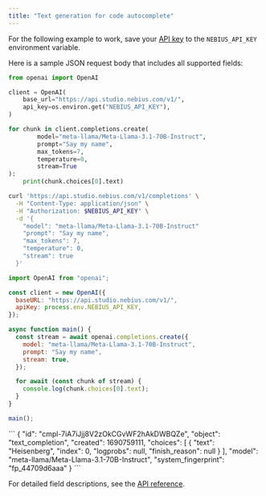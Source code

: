 ```yaml
---
title: "Text generation for code autocomplete"
---
```


For the following example to work, save your [API key](https://docs.nebius.com/studio/api/authentication) to the `NEBIUS_API_KEY` environment variable.

Here is a sample JSON request body that includes all supported fields:

<CodeGroup>

```python Phyton
from openai import OpenAI

client = OpenAI(
    base_url="https://api.studio.nebius.com/v1/",
    api_key=os.environ.get("NEBIUS_API_KEY"),
)

for chunk in client.completions.create(
        model="meta-llama/Meta-Llama-3.1-70B-Instruct",
        prompt="Say my name",
        max_tokens=7,
        temperature=0,
        stream=True
):
    print(chunk.choices[0].text)
```


```bash cURL
curl 'https://api.studio.nebius.com/v1/completions' \
  -H "Content-Type: application/json" \
  -H "Authorization: $NEBIUS_API_KEY" \
  -d '{
    "model": "meta-llama/Meta-Llama-3.1-70B-Instruct"
    "prompt": "Say my name",
    "max_tokens": 7,
    "temperature": 0,
    "stream": true
  }'
```


```javascript JavaScript
import OpenAI from "openai";

const client = new OpenAI({
  baseURL: "https://api.studio.nebius.com/v1/",
  apiKey: process.env.NEBIUS_API_KEY,
});

async function main() {
  const stream = await openai.completions.create({
    model: "meta-llama/Meta-Llama-3.1-70B-Instruct",
    prompt: "Say my name",
    stream: true,
  });

  for await (const chunk of stream) {
    console.log(chunk.choices[0].text);
  }
}

main();
```

</CodeGroup>

<Accordion title="Response">
  ```
  {
    "id": "cmpl-7iA7iJjj8V2zOkCGvWF2hAkDWBQZe",
    "object": "text_completion",
    "created": 1690759111,
    "choices": [
      {
        "text": "Heisenberg",
        "index": 0,
        "logprobs": null,
        "finish_reason": null
      }
    ],
    "model": "meta-llama/Meta-Llama-3.1-70B-Instruct",
    "system_fingerprint": "fp_44709d6aaa"
  }
  ```
</Accordion>

For detailed field descriptions, see the [API reference](https://studio.nebius.com/api-reference).